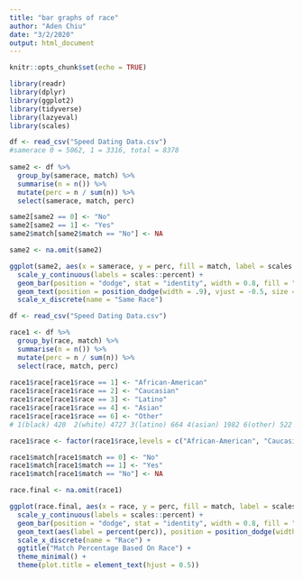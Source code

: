 ```yaml
---
title: "bar graphs of race"
author: "Aden Chiu"
date: "3/2/2020"
output: html_document
---
```


```r
knitr::opts_chunk$set(echo = TRUE)
```


```r
library(readr)
library(dplyr)
library(ggplot2)
library(tidyverse)
library(lazyeval)
library(scales)
```

```r
df <- read_csv("Speed Dating Data.csv")
#samerace 0 = 5062, 1 = 3316, total = 8378
          
same2 <- df %>%
  group_by(samerace, match) %>%
  summarise(n = n()) %>%
  mutate(perc = n / sum(n)) %>%
  select(samerace, match, perc)

same2[same2 == 0] <- "No"
same2[same2 == 1] <- "Yes"
same2$match[same2$match == "No"] <- NA

same2 <- na.omit(same2)

ggplot(same2, aes(x = samerace, y = perc, fill = match, label = scales::percent(perc))) +
  scale_y_continuous(labels = scales::percent) +
  geom_bar(position = "dodge", stat = "identity", width = 0.8, fill = "#666699") +
  geom_text(position = position_dodge(width = .9), vjust = -0.5, size = 3) +
  scale_x_discrete(name = "Same Race") 
```

```r
df <- read_csv("Speed Dating Data.csv")

race1 <- df %>%
  group_by(race, match) %>%
  summarise(n = n()) %>%
  mutate(perc = n / sum(n)) %>%
  select(race, match, perc)  
  
race1$race[race1$race == 1] <- "African-American"
race1$race[race1$race == 2] <- "Caucasian"
race1$race[race1$race == 3] <- "Latino"
race1$race[race1$race == 4] <- "Asian"
race1$race[race1$race == 6] <- "Other"
# 1(black) 420  2(white) 4727 3(latino) 664 4(asian) 1982 6(other) 522

race1$race <- factor(race1$race,levels = c("African-American", "Caucasian", "Latino", "Asian", "Other"))

race1$match[race1$match == 0] <- "No"
race1$match[race1$match == 1] <- "Yes"
race1$match[race1$match == "No"] <- NA

race.final <- na.omit(race1) 

ggplot(race.final, aes(x = race, y = perc, fill = match, label = scales::percent(perc))) +
  scale_y_continuous(labels = scales::percent) +
  geom_bar(position = "dodge", stat = "identity", width = 0.8, fill = "#666699") +
  geom_text(aes(label = percent(perc)), position = position_dodge(width = .9), vjust = -.5, size = 3) +
  scale_x_discrete(name = "Race") +
  ggtitle("Match Percentage Based On Race") + 
  theme_minimal() +
  theme(plot.title = element_text(hjust = 0.5)) 


```

